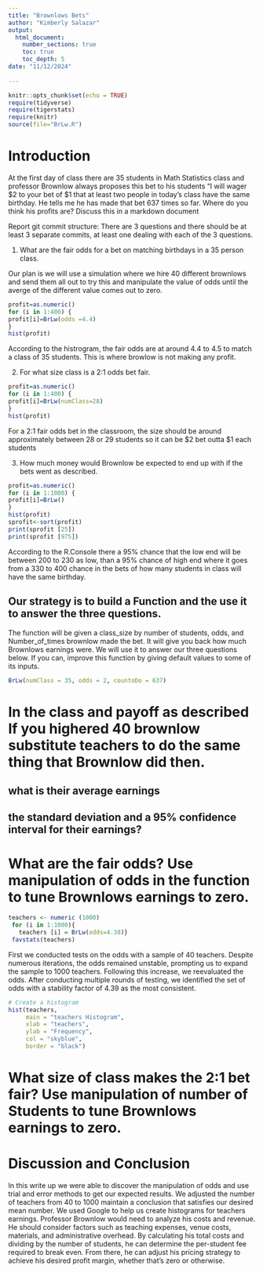 ```yaml
---
title: "Brownlows Bets"
author: "Kimberly Salazar"
output: 
  html_document:
    number_sections: true
    toc: true
    toc_depth: 5
date: "11/12/2024"    
    
---
```

```r
knitr::opts_chunk$set(echo = TRUE)
require(tidyverse)
require(tigerstats)
require(knitr)
source(file="BrLw.R")
```


<!-- We recommend you use git branches -- create a separate branch for each major section i.e. Introduction, Methods, Results, Inferential Results, and Discussion and Conclusions - leave the YAML block untouched until the final merge where you put in your own name !-->

# Introduction

<!--In this section you explain what you are trying to show.  Where did the data come from?  What is the research or other question you are trying to answer?!-->

 At the first day of class there are 35 students in Math Statistics class and professor Brownlow always proposes this bet to his students "I will wager $2 to your bet of $1 that at least two people in today's class have  the same birthday.  He tells me he has made that bet 637 times so far. Where do you think his profits are? Discuss this in a markdown document
 
Report git commit structure:
There are 3 questions and there should be at least 3 separate commits, at least one dealing with each of the 3 questions.

1. What are the fair odds for a bet on matching birthdays in a 35 person class.

Our plan is we will use a simulation where we hire 40 different brownlows and send them all out to try this and manipulate the value of odds until the averge of the different value comes out to zero.

```r
profit=as.numeric()
for (i in 1:400) {
profit[i]=BrLw(odds =4.4)
}
hist(profit)
```

According to the histrogram, the fair odds are at around 4.4 to 4.5 to match a class of 35 students. This is where browlow is not making any profit.

2. For what size class is a 2:1 odds bet fair.

```r
profit=as.numeric()
for (i in 1:400) {
profit[i]=BrLw(numClass=28)
}
hist(profit)
```

For a 2:1 fair odds bet in the classroom, the size should be around approximately between 28 or 29 students so it can be $2 bet outta $1 each students

3. How much money would Brownlow be expected to end up with if the bets went as described.

```r
profit=as.numeric()
for (i in 1:1000) {
profit[i]=BrLw()
}
hist(profit)
sprofit<-sort(profit)
print(sprofit [25])
print(sprofit [975])
```

According to the R.Console there a 95% chance that the low end will be between 200 to 230 as low, than a 95% chance of high end where it goes from  a 330 to 400 chance in the bets of how many students in class will have the same birthday.

## Our strategy is to build a Function and the use it to answer the three questions. 

The function will be given a class_size by number of students, odds, and Number_of_times brownlow made the bet.  It will give you back how much Brownlows earnings were. We will use it to answer our three questions below. If you can, improve this function by giving default values to some of its inputs. 

```r
BrLw(numClass = 35, odds = 2, countoDo = 637)
```


# In the class and payoff as described  If you highered 40 brownlow substitute teachers to do the same thing that Brownlow did then.
## what is their average earnings
## the standard deviation and a 95% confidence interval for their earnings?
  
<!--Explain and display your method of coming up with a 95% confidence interval of  professor Brownlows winnings (or losings)-->


# What are the fair odds? Use manipulation of odds in the function to tune Brownlows earnings to zero. 


<!--Decide on your methods:  In this section explain the approach you will take to attack the issue --- how will you decide on a likely estimate of professor Brownlow's earnings or losses after 637 bets. Also explain how you construct a 95% confidence interval about your estimate of his winnings !-->

```r
teachers <- numeric (1000)
 for (i in 1:1000){
   teachers [i] = BrLw(odds=4.38)}
 favstats(teachers)
```

First we conducted tests on the odds with a sample of 40 teachers. Despite numerous iterations, the odds remained unstable, prompting us to expand the sample to 1000 teachers. Following this increase, we reevaluated the odds. After conducting multiple rounds of testing, we identified the set of odds with a stability factor of 4.39 as the most consistent.

```r
# Create a histogram
hist(teachers, 
     main = "teachers Histogram",
     xlab = "teachers",
     ylab = "Frequency",
     col = "skyblue",
     border = "black")
```


# What size of class makes the 2:1 bet fair?  Use manipulation of number of Students to tune Brownlows earnings to zero.

<!--Explain and display the results of your method of coming up with the estimate of professor Brownlows betting profits!-->
# Discussion and Conclusion

<!--Discussion and conclusion here.  If professor Brownlow is consistantly making or losing money how could he change his payout so that his profits center on zero?  Also discuss what size his class should be in order to have his current scheme balance at zero profit.!-->

In this write up we were able to discover the manipulation of odds and use trial and error methods to get our expected results. We adjusted the number of teachers from 40 to 1000 maintain a conclusion that satisfies our desired mean number. We used Google to help us create histograms for teachers earnings. Professor Brownlow would need to analyze his costs and revenue. He should consider factors such as teaching expenses, venue costs, materials, and administrative overhead. By calculating his total costs and dividing by the number of students, he can determine the per-student fee required to break even. From there, he can adjust his pricing strategy to achieve his desired profit margin, whether that's zero or otherwise.
